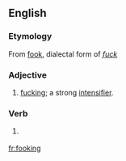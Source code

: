 ==English==

===Etymology===
From [[fook]], dialectal form of ''[[fuck]]''

===Adjective===
{{en-adj}}

# {{vulgar}} {{Northern England}} [[fucking]]; a strong [[intensifier]].

===Verb===
{{infl|en|verb form}}

# {{vulgar}} {{Northern England}} {{present participle of|[[fook]]}}

[[fr:fooking]]